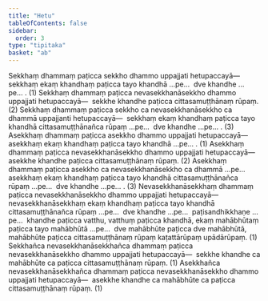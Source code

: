 ```yaml
---
title: "Hetu"
tableOfContents: false
sidebar:
  order: 3
type: "tipitaka"
basket: "ab"
---
```



<DynamicBreadcrumb />

<Division number="1">

<Paragraph number="1655">
Sekkhaṃ dhammaṃ paṭicca sekkho dhammo uppajjati hetupaccayā—  sekkhaṃ ekaṃ khandhaṃ paṭicca tayo khandhā …pe…  dve khandhe …pe… . (1)
</Paragraph>

<Paragraph number="1656">
Sekkhaṃ dhammaṃ paṭicca nevasekkhanāsekkho dhammo uppajjati hetupaccayā—  sekkhe khandhe paṭicca cittasamuṭṭhānaṃ rūpaṃ. (2)
</Paragraph>

<Paragraph number="1657">
Sekkhaṃ dhammaṃ paṭicca sekkho ca nevasekkhanāsekkho ca dhammā uppajjanti hetupaccayā—  sekkhaṃ ekaṃ khandhaṃ paṭicca tayo khandhā cittasamuṭṭhānañca rūpaṃ …pe…  dve khandhe …pe… . (3)
</Paragraph>

</Division>
<Division number="2">

<Paragraph number="1658">
Asekkhaṃ dhammaṃ paṭicca asekkho dhammo uppajjati hetupaccayā—  asekkhaṃ ekaṃ khandhaṃ paṭicca tayo khandhā …pe… . (1)
</Paragraph>

<Paragraph number="1659">
Asekkhaṃ dhammaṃ paṭicca nevasekkhanāsekkho dhammo uppajjati hetupaccayā—  asekkhe khandhe paṭicca cittasamuṭṭhānaṃ rūpaṃ. (2)
</Paragraph>

<Paragraph number="1660">
Asekkhaṃ dhammaṃ paṭicca asekkho ca nevasekkhanāsekkho ca dhammā …pe…  asekkhaṃ ekaṃ khandhaṃ paṭicca tayo khandhā cittasamuṭṭhānañca rūpaṃ …pe…  dve khandhe …pe… . (3)
</Paragraph>

</Division>
<Division number="3">

<Paragraph number="1661">
Nevasekkhanāsekkhaṃ dhammaṃ paṭicca nevasekkhanāsekkho dhammo uppajjati hetupaccayā—  nevasekkhanāsekkhaṃ ekaṃ khandhaṃ paṭicca tayo khandhā cittasamuṭṭhānañca rūpaṃ …pe…  dve khandhe …pe…  paṭisandhikkhaṇe …pe…  khandhe paṭicca vatthu, vatthuṃ paṭicca khandhā, ekaṃ mahābhūtaṃ paṭicca tayo mahābhūtā …pe…  dve mahābhūte paṭicca dve mahābhūtā, mahābhūte paṭicca cittasamuṭṭhānaṃ rūpaṃ kaṭattārūpaṃ upādārūpaṃ. (1)
</Paragraph>

<Paragraph number="1662">
Sekkhañca nevasekkhanāsekkhañca dhammaṃ paṭicca nevasekkhanāsekkho dhammo uppajjati hetupaccayā—  sekkhe khandhe ca mahābhūte ca paṭicca cittasamuṭṭhānaṃ rūpaṃ. (1)
</Paragraph>

<Paragraph number="1663">
Asekkhañca nevasekkhanāsekkhañca dhammaṃ paṭicca nevasekkhanāsekkho dhammo uppajjati hetupaccayā—  asekkhe khandhe ca mahābhūte ca paṭicca cittasamuṭṭhānaṃ rūpaṃ. (1)
</Paragraph>
</Division>